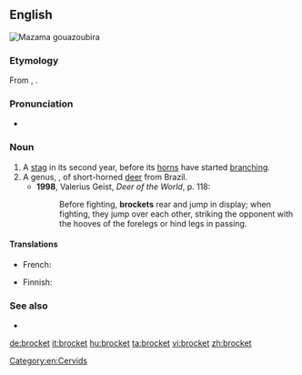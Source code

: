 {{also|Brocket}}
==English==
[[File:Mazama_gouazoubira_(AU)-right_01.JPG|thumb|''Mazama gouazoubira'']]
{{wikipedia}}
{{wikispecies}}

===Etymology===
From {{etyl|frm|en}} {{m|frm|brocart}}, {{m|frm|broquart}}.

===Pronunciation===
* {{a|UK}} {{IPA|/ˈbɹɒkɪt/|lang=en}}

===Noun===
{{en-noun}}

# A [[stag]] in its second year, before its [[horn]]s have started [[branch]]ing.
# A genus, {{taxlink|Mazama|genus|noshow=1}}, of short-horned [[deer]] from Brazil.
#* '''1998''', Valerius Geist, ''Deer of the World'', p. 118:
#*: Before fighting, '''brockets''' rear and jump in display; when fighting, they jump over each other, striking the opponent with the hooves of the forelegs or hind legs in passing.

====Translations====
{{trans-top|young stag with straight horns}}
* French: {{t+|fr|daguet|m}}
{{trans-mid}}
{{trans-bottom}}

{{trans-top|deer of genus ''Mazama''}}
* Finnish: {{t|fi|piikkokauris}}
{{trans-mid}}
{{trans-bottom}}

===See also===
* {{l|en|pricket}}

[[Category:en:Cervids]]

[[de:brocket]]
[[it:brocket]]
[[hu:brocket]]
[[ta:brocket]]
[[vi:brocket]]
[[zh:brocket]]